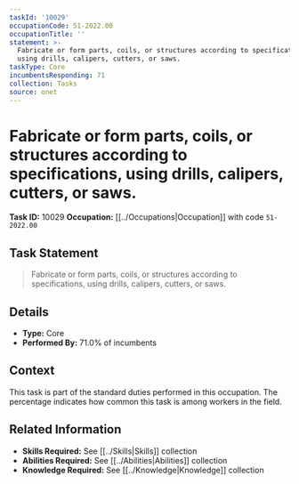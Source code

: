 ```yaml
---
taskId: '10029'
occupationCode: 51-2022.00
occupationTitle: ''
statement: >-
  Fabricate or form parts, coils, or structures according to specifications,
  using drills, calipers, cutters, or saws.
taskType: Core
incumbentsResponding: 71
collection: Tasks
source: onet
---
```

# Fabricate or form parts, coils, or structures according to specifications, using drills, calipers, cutters, or saws.

**Task ID:** 10029
**Occupation:** [[../Occupations|Occupation]] with code `51-2022.00`

## Task Statement

> Fabricate or form parts, coils, or structures according to specifications, using drills, calipers, cutters, or saws.

## Details

- **Type:** Core
- **Performed By:** 71.0% of incumbents

## Context

This task is part of the standard duties performed in this occupation. The percentage indicates how common this task is among workers in the field.

## Related Information

- **Skills Required:** See [[../Skills|Skills]] collection
- **Abilities Required:** See [[../Abilities|Abilities]] collection
- **Knowledge Required:** See [[../Knowledge|Knowledge]] collection
